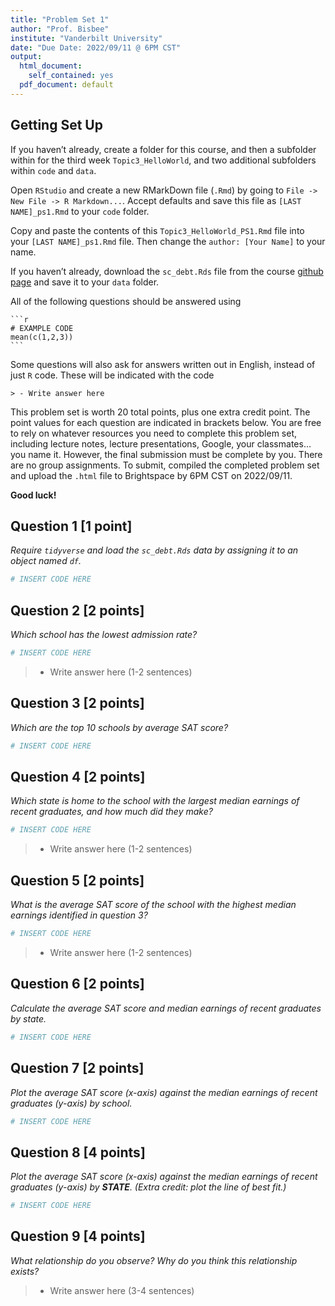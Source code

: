 ```yaml
---
title: "Problem Set 1"
author: "Prof. Bisbee"
institute: "Vanderbilt University"
date: "Due Date: 2022/09/11 @ 6PM CST"
output:
  html_document:
    self_contained: yes
  pdf_document: default
---
```


## Getting Set Up

If you haven't already, create a folder for this course, and then a subfolder within for the third week `Topic3_HelloWorld`, and two additional subfolders within `code` and `data`.

Open `RStudio` and create a new RMarkDown file (`.Rmd`) by going to `File -> New File -> R Markdown...`.
Accept defaults and save this file as `[LAST NAME]_ps1.Rmd` to your `code` folder.

Copy and paste the contents of this `Topic3_HelloWorld_PS1.Rmd` file into your `[LAST NAME]_ps1.Rmd` file. Then change the `author: [Your Name]` to your name.

If you haven't already, download the `sc_debt.Rds` file from the course [github page](https://github.com/jbisbee1/DSCI1000/blob/main/Lectures/Topic3_HelloWorld/data/sc_debt.Rds) and save it to your `data` folder.

All of the following questions should be answered using 
````verbatim
```r
# EXAMPLE CODE
mean(c(1,2,3))
```
````

Some questions will also ask for answers written out in English, instead of just `R` code. These will be indicated with the code

````verbatim
> - Write answer here
````


This problem set is worth 20 total points, plus one extra credit point. The point values for each question are indicated in brackets below. You are free to rely on whatever resources you need to complete this problem set, including lecture notes, lecture presentations, Google, your classmates...you name it. However, the final submission must be complete by you. There are no group assignments. To submit, compiled the completed problem set and upload the `.html` file to Brightspace by 6PM CST on 2022/09/11.

**Good luck!**


## Question 1 [1 point]
*Require `tidyverse` and load the `sc_debt.Rds` data by assigning it to an object named `df`.*
```r
# INSERT CODE HERE
```


## Question 2 [2 points]
*Which school has the lowest admission rate?*
```r
# INSERT CODE HERE
```

> - Write answer here (1-2 sentences)

## Question 3 [2 points]
*Which are the top 10 schools by average SAT score?*
```r
# INSERT CODE HERE
```

## Question 4 [2 points]
*Which state is home to the school with the largest median earnings of recent graduates, and how much did they make?*
```r
# INSERT CODE HERE
```

> - Write answer here (1-2 sentences)

## Question 5 [2 points]
*What is the average SAT score of the school with the highest median earnings identified in question 3?*
```r
# INSERT CODE HERE
```

> - Write answer here (1-2 sentences)

## Question 6 [2 points]
*Calculate the average SAT score and median earnings of recent graduates by state.*
```r
# INSERT CODE HERE
```

## Question 7 [2 points]
*Plot the average SAT score (x-axis) against the median earnings of recent graduates (y-axis) by school.*
```r
# INSERT CODE HERE
```

## Question 8 [4 points]
*Plot the average SAT score (x-axis) against the median earnings of recent graduates (y-axis) by **STATE**. (Extra credit: plot the line of best fit.)*
```r
# INSERT CODE HERE
```

## Question 9 [4 points]
*What relationship do you observe? Why do you think this relationship exists?*

> - Write answer here (3-4 sentences)

